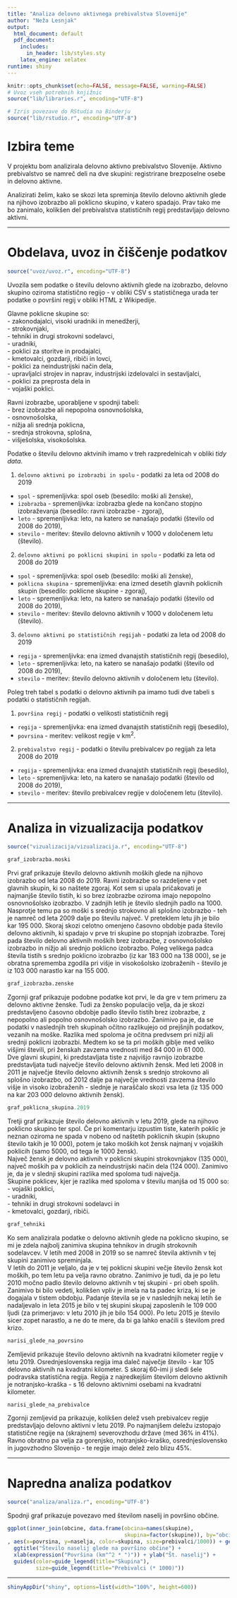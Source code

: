 ```yaml
---
title: "Analiza delovno aktivnega prebivalstva Slovenije"
author: "Neža Lesnjak"
output:
  html_document: default
  pdf_document:
    includes:
      in_header: lib/styles.sty
    latex_engine: xelatex
runtime: shiny
---
```


```r
knitr::opts_chunk$set(echo=FALSE, message=FALSE, warning=FALSE)
# Uvoz vseh potrebnih knjižnic
source("lib/libraries.r", encoding="UTF-8")
```

```r
# Izris povezave do RStudia na Binderju
source("lib/rstudio.r", encoding="UTF-8")
```

# Izbira teme

V projektu bom analizirala delovno aktivno prebivalstvo Slovenije.
Aktivno prebivalstvo se namreč deli na dve skupini: registrirane brezposelne osebe in delovno aktivne.

Analizirati želim, kako se skozi leta spreminja število delovno aktivnih glede na njihovo izobrazbo ali poklicno skupino, v katero spadajo. Prav tako me bo zanimalo, kolikšen del prebivalstva statističnih regij predstavljajo delovno aktivni.

***

# Obdelava, uvoz in čiščenje podatkov

```r
source("uvoz/uvoz.r", encoding="UTF-8")
```

Uvozila sem podatke o številu delovno aktivnih glede na izobrazbo, delovno skupino oziroma statistično regijo - v obliki CSV s statističnega urada ter podatke o površini regij v obliki HTML
z Wikipedije. 

Glavne poklicne skupine so:  
  - zakonodajalci, visoki uradniki in menedžerji,  
  - strokovnjaki,  
  - tehniki in drugi strokovni sodelavci,  
  - uradniki,  
  - poklici za storitve in prodajalci,  
  - kmetovalci, gozdarji, ribiči in lovci,  
  - poklici za neindustrijski način dela,  
  - upravljalci strojev in naprav, industrijski izdelovalci in sestavljalci,  
  - poklici za preprosta dela in  
  - vojaški poklici.

Ravni izobrazbe, uporabljene v spodnji tabeli:  
  - brez izobrazbe ali nepopolna osnovnošolska,  
  - osnovnošolska,  
  - nižja ali srednja poklicna,  
  - srednja strokovna, splošna,  
  - višješolska, visokošolska.  

Podatke o številu delovno aktvinih imamo v treh razpredelnicah v obliki *tidy data*.

1. `delovno aktivni po izobrazbi in spolu` - podatki za leta od 2008 do 2019
  - `spol` - spremenljivka: spol oseb (besedilo: moški ali ženske),
  - `izobrazba` - spremenljivka: izobrazba glede na končano stopjno izobraževanja  (besedilo: ravni izobrazbe - zgoraj),
  - `leto` - spremenljivka: leto, na katero se nanašajo podatki (število od 2008 do 2019),
  - `stevilo` - meritev: število delovno aktivnih v 1000 v določenem letu (število).

2. `delovno aktivni po poklicni skupini in spolu` - podatki za leta od 2008 do 2019
  - `spol` - spremenljivka: spol oseb (besedilo: moški ali ženske),
  - `poklicna skupina` - spremenljivka: ena izmed desetih glavnih poklicnih skupin (besedilo: poklicne skupine - zgoraj),
  - `leto` - spremenljivka: leto, na katero se nanašajo podatki (število od 2008 do 2019),
  - `stevilo` - meritev: število delovno aktivnih v 1000 v določenem letu (število).

3. `delovno aktivni po statističnih regijah` - podatki za leta od 2008 do 2019
  - `regija` - spremenljivka: ena izmed dvanajstih statističnih regij (besedilo),
  - `leto` - spremenljivka: leto, na katero se nanašajo podatki (število od 2008 do 2019),
  - `stevilo` - meritev: število delovno aktivnih v določenem letu (število).

Poleg treh tabel s podatki o delovno aktivnih pa imamo tudi dve tabeli s podatki o statističnih regijah.

1. `površina regij` - podatki o velikosti statističnih regij
  - `regija` - spremenljivka: ena izmed dvanajstih statističnih regij (besedilo),
  - `povrsina` - meritev: velikost regije v km^2^.
  
2. `prebivalstvo regij` - podatki o številu prebivalcev po regijah za leta 2008 do 2019
  - `regija` - spremenljivka: ena izmed dvanajstih statističnih regij (besedilo),
  - `leto` - spremenljivka: leto, na katero se nanašajo podatki (število od 2008 do 2019),
  - `stevilo` - meritev: število prebivalcev regije v določenem letu (število).


***

# Analiza in vizualizacija podatkov

```r
source("vizualizacija/vizualizacija.r", encoding="UTF-8")
```

```r
graf_izobrazba.moski
```

Prvi graf prikazuje število delovno aktivnih moških glede na njihovo izobrazbo od leta 2008 do 2019.
Ravni izobrazbe so razdeljene v pet glavnih skupin, ki so naštete zgoraj.
Kot sem si upala pričakovati je najmanjše število tistih, ki so brez izobrazbe oziroma imajo nepopolno osnovnošolsko izobrazbo. V zadnjih letih je število slednjih padlo na 1000.
Nasprotje temu pa so moški s srednjo strokovno ali splošno izobrazbo - teh je namreč od leta 2009 dalje po številu največ.
V preteklem letu jih je bilo kar 195 000. 
Skoraj skozi celotno omenjeno časovno obdobje pada število delovno aktivnih, ki spadajo v prve tri skupine po stopnjah izobrazbe. Torej pada število delovno aktivnih moških brez izobrazbe, z osnovnošolsko izobrazbo in nižjo ali srednjo poklicno izobrazbo.
Poleg velikega padca števila tistih s srednjo poklicno izobrazbo (iz kar 183 000 na 138 000), se je obratna sprememba zgodila pri višje in visokošolsko izobraženih - število je iz 103 000 narastlo kar na 155 000.

```r
graf_izobrazba.zenske
```

Zgornji graf prikazuje podobne podatke kot prvi, le da gre v tem primeru za delovno aktivne ženske.
Tudi za žensko populacijo velja, da je skozi predstavljeno časovno obdobje padlo število tistih brez izobrazbe, z nepopolno ali popolno osnovnošolsko izobrazbo.
Zanimivo pa je, da se podatki v naslednjih treh skupinah očitno razlikujejo od prejšnjih podatkov, vezanih na moške.
Razlika med spoloma je očitna predvsem pri nižji ali srednji poklicni izobrazbi.
Medtem ko se ta pri moških giblje med veliko višjimi števili, pri ženskah zavzema vrednosti med 84 000 in 61 000.  
Dve glavni skupini, ki predstavljata tiste z najvišjo ravnijo izobrazbe predstavljata tudi največje število delovno aktivnih žensk.
Med leti 2008 in 2011 je največje število delovno aktivnih žensk s srednjo strokovno ali splošno izobrazbo, od 2012 dalje pa največje vrednosti zavzema število višje in visoko izobraženih - slednje je naraščalo skozi vsa leta (iz 135 000 na kar 203 000 delovno aktivnih žensk).

```r
graf_poklicna_skupina.2019
```

Tretji graf prikazuje število delovno aktivnih v letu 2019, glede na njihovo poklicno skupino ter spol.
Če pri komentarju izpustim tiste, katerih poklic je neznan oziroma ne spada v nobeno od naštetih poklicnih skupin (skupno število takih je 10 000),
potem je tako moških kot žensk najmanj v vojaških poklicih (samo 5000, od tega le 1000 žensk).  
Največ žensk je delovno aktivnih v poklicni skupini strokovnjakov (135 000), največ moških pa v poklicih za neindustrijski način dela (124 000). Zanimivo je, da je v slednji skupini razlika med spoloma tudi največja.  
Skupine poklicev, kjer je razlika med spoloma v številu manjša od 15 000 so:  
- vojaški poklici,  
- uradniki,  
- tehniki in drugi strokovni sodelavci in  
- kmetovalci, gozdarji, ribiči.

```r
graf_tehniki
```

Ko sem analizirala podatke o delovno aktivnih glede na poklicno skupino, se mi je zdela najbolj zanimiva skupina tehnikov in drugih strokovnih sodelavcev. V letih med 2008 in 2019 so se namreč števila aktivnih v tej skupini zanimivo spreminjala.  
V letih do 2011 je veljalo, da je v tej poklicni skupini večje število žensk kot moških, po tem letu pa velja ravno obratno.
Zanimivo je tudi, da je po letu 2010 močno padlo število delovno aktivnih v tej skupini - pri obeh spolih. Zanimivo bi bilo vedeti, kolikšen vpliv je imela na ta padec kriza, ki se je dogajala v tistem obdobju.
Padanje števila se je v naslednjih nekaj letih še nadaljevalo in leta 2015 je bilo v tej skupini skupaj zaposlenih le 109 000 ljudi (za primerjavo: v letu 2010 jih je bilo 154 000). 
Po letu 2015 je število sicer zopet narastlo, a ne do te mere, da bi ga lahko enačili s številom pred krizo. 


```r
narisi_glede_na_povrsino
```

Zemljevid prikazuje število delovno aktivnih na kvadratni kilometer regije v letu 2019.
Osrednjeslovenska regija ima daleč največje število - kar 105 delovno aktivnih na kvadratni kilometer.
S skoraj 60-imi ji sledi šele podravska statistična regija.
Regija z najredkejšim številom delovno aktivnih je notranjsko-kraška - s 16 delovno aktivnimi osebami na kvadratni kilometer.

```r
narisi_glede_na_prebivalce
```

Zgornji zemljevid pa prikazuje, kolikšen delež vseh prebivalcev regije predstavljajo delovno aktivni v letu 2019.
Po najmanjšem deležu izstopajo statistične regije na (skrajnem) severovzhodu države (med 36% in 41%). Ravno obratno pa velja za gorenjsko, notranjsko-kraško, osrednjeslovensko in jugovzhodno Slovenijo - te regije imajo delež zelo blizu 45%.


***

# Napredna analiza podatkov

```r
source("analiza/analiza.r", encoding="UTF-8")
```

Spodnji graf prikazuje povezavo med številom naselij in površino občine.

```r
ggplot(inner_join(obcine, data.frame(obcina=names(skupine),
                                     skupina=factor(skupine)), by="obcina")
, aes(x=povrsina, y=naselja, color=skupina, size=prebivalci/1000)) + geom_point() +
  ggtitle("Število naselij glede na površino občine") +
  xlab(expression("Površina (km"^2 * ")")) + ylab("Št. naselij") +
  guides(color=guide_legend(title="Skupina"),
         size=guide_legend(title="Prebivalci (* 1000)"))
```

***

```r
shinyAppDir("shiny", options=list(width="100%", height=600))
```